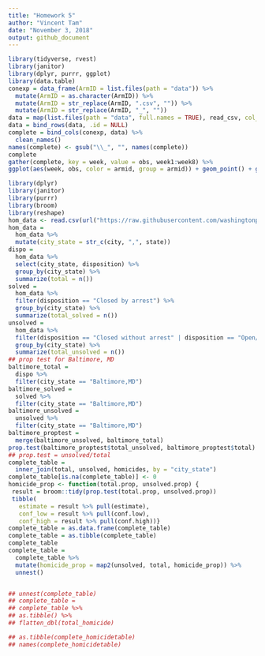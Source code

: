 ```yaml
---
title: "Homework 5"
author: "Vincent Tam"
date: "November 3, 2018"
output: github_document
---
```


```r
library(tidyverse, rvest)
library(janitor)
library(dplyr, purrr, ggplot)
library(data.table)
conexp = data_frame(ArmID = list.files(path = "data")) %>%
  mutate(ArmID = as.character(ArmID)) %>%
  mutate(ArmID = str_replace(ArmID, ".csv", "")) %>%
  mutate(ArmID = str_replace(ArmID, "_", ""))
data = map(list.files(path = "data", full.names = TRUE), read_csv, col_names = TRUE) 
data = bind_rows(data, .id = NULL) 
complete = bind_cols(conexp, data) %>%
  clean_names() 
names(complete) <- gsub("\\_", "", names(complete))
complete
gather(complete, key = week, value = obs, week1:week8) %>%
ggplot(aes(week, obs, color = armid, group = armid)) + geom_point() + geom_line() + labs(title = "Control vs Experimental, Week 1-8", x = "Week", y = "Observations")
```
```r
library(dplyr)
library(janitor)
library(purrr)
library(broom)
library(reshape)
hom_data <- read.csv(url("https://raw.githubusercontent.com/washingtonpost/data-homicides/master/homicide-data.csv"))
hom_data = 
  hom_data %>%
  mutate(city_state = str_c(city, ",", state))
dispo = 
  hom_data %>%
  select(city_state, disposition) %>%
  group_by(city_state) %>%
  summarize(total = n())
solved =
  hom_data %>%
  filter(disposition == "Closed by arrest") %>%
  group_by(city_state) %>%
  summarize(total_solved = n())
unsolved =
  hom_data %>%
  filter(disposition == "Closed without arrest" | disposition == "Open/No arrest") %>%
  group_by(city_state) %>%
  summarize(total_unsolved = n())
## prop test for Baltimore, MD
baltimore_total =
  dispo %>%
  filter(city_state == "Baltimore,MD") 
baltimore_solved =
  solved %>%
  filter(city_state == "Baltimore,MD")
baltimore_unsolved = 
  unsolved %>%
  filter(city_state == "Baltimore,MD") 
baltimore_proptest = 
  merge(baltimore_unsolved, baltimore_total)
prop.test(baltimore_proptest$total_unsolved, baltimore_proptest$total)
## prop.test = unsolved/total
complete_table = 
  inner_join(total, unsolved, homicides, by = "city_state")
complete_table[is.na(complete_table)] <- 0
homicide_prop <- function(total.prop, unsolved.prop) {
 result = broom::tidy(prop.test(total.prop, unsolved.prop))
 tibble(
   estimate = result %>% pull(estimate),
   conf_low = result %>% pull(conf.low), 
   conf_high = result %>% pull(conf.high))}
complete_table = as.data.frame(complete_table)
complete_table = as.tibble(complete_table)
complete_table
complete_table =
  complete_table %>% 
  mutate(homicide_prop = map2(unsolved, total, homicide_prop)) %>% 
  unnest()


## unnest(complete_table)
## complete_table =
## complete_table %>%
## as.tibble() %>%
## flatten_dbl(total_homicide)

## as.tibble(complete_homicidetable)
## names(complete_homicidetable)
```


